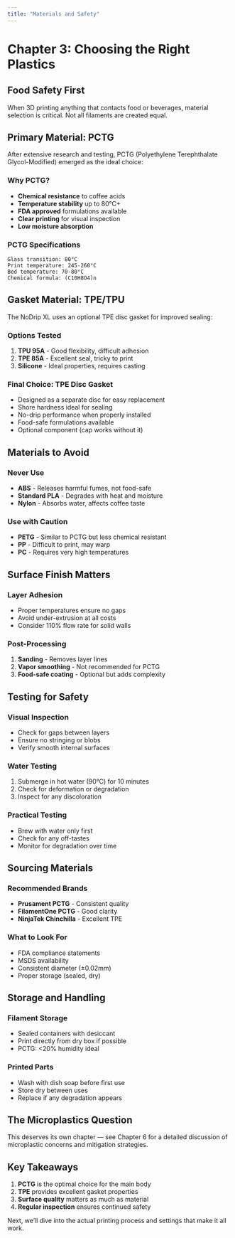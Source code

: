```yaml
---
title: "Materials and Safety"
---
```


# Chapter 3: Choosing the Right Plastics

## Food Safety First

When 3D printing anything that contacts food or beverages, material selection is critical. Not all filaments are created equal.

## Primary Material: PCTG

After extensive research and testing, PCTG (Polyethylene Terephthalate Glycol-Modified) emerged as the ideal choice:

### Why PCTG?
- **Chemical resistance** to coffee acids
- **Temperature stability** up to 80°C+
- **FDA approved** formulations available
- **Clear printing** for visual inspection
- **Low moisture absorption**

### PCTG Specifications
```
Glass transition: 80°C
Print temperature: 245-260°C
Bed temperature: 70-80°C
Chemical formula: (C10H8O4)n
```

## Gasket Material: TPE/TPU

The NoDrip XL uses an optional TPE disc gasket for improved sealing:

### Options Tested
1. **TPU 95A** - Good flexibility, difficult adhesion
2. **TPE 85A** - Excellent seal, tricky to print
3. **Silicone** - Ideal properties, requires casting

### Final Choice: TPE Disc Gasket
- Designed as a separate disc for easy replacement
- Shore hardness ideal for sealing
- No-drip performance when properly installed
- Food-safe formulations available
- Optional component (cap works without it)

## Materials to Avoid

### Never Use
- **ABS** - Releases harmful fumes, not food-safe
- **Standard PLA** - Degrades with heat and moisture
- **Nylon** - Absorbs water, affects coffee taste

### Use with Caution
- **PETG** - Similar to PCTG but less chemical resistant
- **PP** - Difficult to print, may warp
- **PC** - Requires very high temperatures

## Surface Finish Matters

### Layer Adhesion
- Proper temperatures ensure no gaps
- Avoid under-extrusion at all costs
- Consider 110% flow rate for solid walls

### Post-Processing
1. **Sanding** - Removes layer lines
2. **Vapor smoothing** - Not recommended for PCTG
3. **Food-safe coating** - Optional but adds complexity

## Testing for Safety

### Visual Inspection
- Check for gaps between layers
- Ensure no stringing or blobs
- Verify smooth internal surfaces

### Water Testing
1. Submerge in hot water (90°C) for 10 minutes
2. Check for deformation or degradation
3. Inspect for any discoloration

### Practical Testing
- Brew with water only first
- Check for any off-tastes
- Monitor for degradation over time

## Sourcing Materials

### Recommended Brands
- **Prusament PCTG** - Consistent quality
- **FilamentOne PCTG** - Good clarity
- **NinjaTek Chinchilla** - Excellent TPE

### What to Look For
- FDA compliance statements
- MSDS availability
- Consistent diameter (±0.02mm)
- Proper storage (sealed, dry)

## Storage and Handling

### Filament Storage
- Sealed containers with desiccant
- Print directly from dry box if possible
- PCTG: <20% humidity ideal

### Printed Parts
- Wash with dish soap before first use
- Store dry between uses
- Replace if any degradation appears

## The Microplastics Question

This deserves its own chapter — see Chapter 6 for a detailed discussion of microplastic concerns and mitigation strategies.

## Key Takeaways

1. **PCTG** is the optimal choice for the main body
2. **TPE** provides excellent gasket properties
3. **Surface quality** matters as much as material
4. **Regular inspection** ensures continued safety

Next, we'll dive into the actual printing process and settings that make it all work.